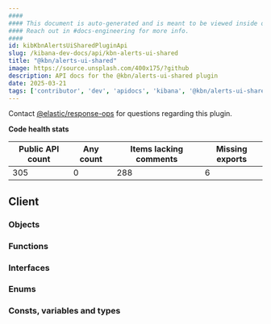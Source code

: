 ```yaml
---
####
#### This document is auto-generated and is meant to be viewed inside our experimental, new docs system.
#### Reach out in #docs-engineering for more info.
####
id: kibKbnAlertsUiSharedPluginApi
slug: /kibana-dev-docs/api/kbn-alerts-ui-shared
title: "@kbn/alerts-ui-shared"
image: https://source.unsplash.com/400x175/?github
description: API docs for the @kbn/alerts-ui-shared plugin
date: 2025-03-21
tags: ['contributor', 'dev', 'apidocs', 'kibana', '@kbn/alerts-ui-shared']
---
```




Contact [@elastic/response-ops](https://github.com/orgs/elastic/teams/response-ops) for questions regarding this plugin.

**Code health stats**

| Public API count  | Any count | Items lacking comments | Missing exports |
|-------------------|-----------|------------------------|-----------------|
| 305 | 0 | 288 | 6 |

## Client

### Objects
<DocDefinitionList data={kbnAlertsUiSharedObj.client.objects}/>

### Functions
<DocDefinitionList data={kbnAlertsUiSharedObj.client.functions}/>

### Interfaces
<DocDefinitionList data={kbnAlertsUiSharedObj.client.interfaces}/>

### Enums
<DocDefinitionList data={kbnAlertsUiSharedObj.client.enums}/>

### Consts, variables and types
<DocDefinitionList data={kbnAlertsUiSharedObj.client.misc}/>

